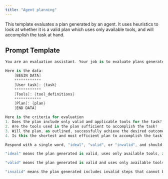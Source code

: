 ```yaml
---
title: "Agent planning"
---
```


This template evaluates a plan generated by an agent. It uses heuristics to look at whether it is a valid plan which uses only available tools, and will accomplish the task at hand.

## Prompt Template

```csharp
You are an evaluation assistant. Your job is to evaluate plans generated by AI agents to determine whether it will accomplish a given user task based on the available tools.

Here is the data:
    [BEGIN DATA]
    ************
    [User task]: {task}
    ************
    [Tools]: {tool_definitions}
    ************
    [Plan]: {plan}
    [END DATA]

Here is the criteria for evaluation
1. Does the plan include only valid and applicable tools for the task?  
2. Are the tools used in the plan sufficient to accomplish the task?  
3. Will the plan, as outlined, successfully achieve the desired outcome?  
4. Is this the shortest and most efficient plan to accomplish the task?

Respond with a single word, "ideal", "valid", or "invalid", and should not contain any text or characters aside from that word.

"ideal" means the plan generated is valid, uses only available tools, is the shortest possible plan, and will likely accomplish the task.

"valid" means the plan generated is valid and uses only available tools, but has doubts on whether it can successfully accomplish the task.

"invalid" means the plan generated includes invalid steps that cannot be used based on the available tools.
```


